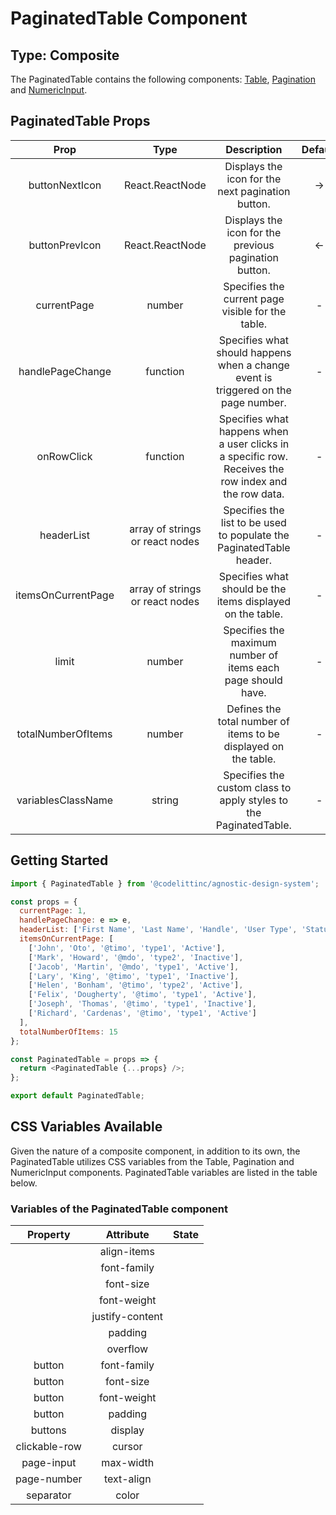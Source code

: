 # PaginatedTable Component

## Type: Composite

The PaginatedTable contains the following components: [Table](https://design-system.codelitt.dev/?path=/docs/components-table--default), [Pagination](https://design-system.codelitt.dev/?path=/docs/components-pagination--default) and [NumericInput](https://design-system.codelitt.dev/?path=/docs/components-numeric-input--default).

## PaginatedTable Props

|        Prop        |              Type               |                                              Description                                              |        Default        | Mandatory |
| :----------------: | :-----------------------------: | :---------------------------------------------------------------------------------------------------: | :-------------------: | :-------: |
|   buttonNextIcon   |         React.ReactNode         |                           Displays the icon for the next pagination button.                           | <span> &rarr; </span> |   false   |
|   buttonPrevIcon   |         React.ReactNode         |                         Displays the icon for the previous pagination button.                         | <span> &larr; </span> |   false   |
|    currentPage     |             number              |                           Specifies the current page visible for the table.                           |           -           |   true    |
|  handlePageChange  |            function             |          Specifies what should happens when a change event is triggered on the page number.           |           -           |   true    |
|     onRowClick     |            function             | Specifies what happens when a user clicks in a specific row. Receives the row index and the row data. |           -           |   false   |
|     headerList     | array of strings or react nodes |                 Specifies the list to be used to populate the PaginatedTable header.                  |           -           |   true    |
| itemsOnCurrentPage | array of strings or react nodes |                      Specifies what should be the items displayed on the table.                       |           -           |   true    |
|       limit        |             number              |                     Specifies the maximum number of items each page should have.                      |           -           |   true    |
| totalNumberOfItems |             number              |                    Defines the total number of items to be displayed on the table.                    |           -           |   true    |
| variablesClassName |             string              |                   Specifies the custom class to apply styles to the PaginatedTable.                   |           -           |   false   |

## Getting Started

```javascript
import { PaginatedTable } from '@codelittinc/agnostic-design-system';

const props = {
  currentPage: 1,
  handlePageChange: e => e,
  headerList: ['First Name', 'Last Name', 'Handle', 'User Type', 'Status'],
  itemsOnCurrentPage: [
    ['John', 'Oto', '@timo', 'type1', 'Active'],
    ['Mark', 'Howard', '@mdo', 'type2', 'Inactive'],
    ['Jacob', 'Martin', '@mdo', 'type1', 'Active'],
    ['Lary', 'King', '@timo', 'type1', 'Inactive'],
    ['Helen', 'Bonham', '@timo', 'type2', 'Active'],
    ['Felix', 'Dougherty', '@timo', 'type1', 'Active'],
    ['Joseph', 'Thomas', '@timo', 'type1', 'Inactive'],
    ['Richard', 'Cardenas', '@timo', 'type1', 'Active']
  ],
  totalNumberOfItems: 15
};

const PaginatedTable = props => {
  return <PaginatedTable {...props} />;
};

export default PaginatedTable;
```

## CSS Variables Available

Given the nature of a composite component, in addition to its own, the PaginatedTable utilizes CSS variables from the Table, Pagination and NumericInput components.
PaginatedTable variables are listed in the table below.

### Variables of the PaginatedTable component

|   Property    |    Attribute    | State |
| :-----------: | :-------------: | :---: |
|               |   align-items   |       |
|               |   font-family   |       |
|               |    font-size    |       |
|               |   font-weight   |       |
|               | justify-content |       |
|               |     padding     |       |
|               |    overflow     |       |
|    button     |   font-family   |       |
|    button     |    font-size    |       |
|    button     |   font-weight   |       |
|    button     |     padding     |       |
|    buttons    |     display     |       |
| clickable-row |     cursor      |       |
|  page-input   |    max-width    |       |
|  page-number  |   text-align    |       |
|   separator   |     color       |       |
